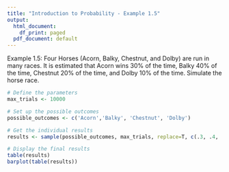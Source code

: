 ```yaml
---
title: "Introduction to Probability - Example 1.5"
output:
  html_document:
    df_print: paged
  pdf_document: default
---
```


Example 1.5: Four Horses (Acorn, Balky, Chestnut, and Dolby) are run in many races. It is estimated that Acorn wins 30% of the time, Balky 40% of the time, Chestnut 20% of the time, and Dolby 10% of the time. Simulate the horse race.

```r
# Define the parameters
max_trials <- 10000

# Set up the possible outcomes
possible_outcomes <- c('Acorn','Balky', 'Chestnut', 'Dolby')

# Get the individual results
results <- sample(possible_outcomes, max_trials, replace=T, c(.3, .4, .2, .1))

# Display the final results
table(results)
barplot(table(results))
```
